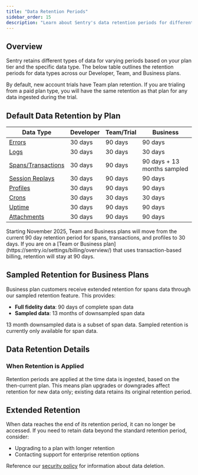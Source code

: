 ```yaml
---
title: "Data Retention Periods"
sidebar_order: 15
description: "Learn about Sentry's data retention periods for different data types and plan tiers."
---
```


## Overview

Sentry retains different types of data for varying periods based on your plan tier and the specific data type. The below table outlines the retention periods for data types across our Developer, Team, and Business plans.

By default, new account trials have Team plan retention. If you are trialing from a paid plan type, you will have the same retention as that plan for any data ingested during the trial.  

## Default Data Retention by Plan

| Data Type | Developer | Team/Trial | Business |
|-----------|-----------|------|----------|
| [Errors](/concepts/key-terms/enrich-data/) | 30 days | 90 days | 90 days |
| [Logs](/product/explore/logs/) | 30 days | 30 days | 30 days |
| [Spans/Transactions](/concepts/key-terms/tracing/distributed-tracing/) | 30 days | 90 days | 90 days + 13 months sampled |
| [Session Replays](/product/explore/session-replay/web/) | 30 days | 90 days | 90 days |
| [Profiles](/product/explore/profiling/) | 30 days | 90 days | 90 days |
| [Crons](/product/crons/) | 30 days | 30 days | 30 days |
| [Uptime](/product/monitoring/) | 30 days | 90 days | 90 days |
| [Attachments](/product/issues/issue-details/attachments/) | 30 days | 90 days | 90 days |

<Alert>
Starting November 2025, Team and Business plans will move from the current 90 day retention period for spans, transactions, and profiles to 30 days. If you are on a [Team or Business plan](https://sentry.io/settings/billing/overview/) that uses transaction-based billing, retention will stay at 90 days.
</Alert>

## Sampled Retention for Business Plans

Business plan customers receive extended retention for spans data through our sampled retention feature. This provides:

- **Full fidelity data**: 90 days of complete span data
- **Sampled data**: 13 months of downsampled span data 

13 month downsampled data is a subset of span data. Sampled retention is currently only available for span data.

## Data Retention Details

### When Retention is Applied

Retention periods are applied at the time data is ingested, based on the then-current plan. This means plan upgrades or downgrades affect retention for new data only; existing data retains its original retention period.

## Extended Retention

When data reaches the end of its retention period, it can no longer be accessed. If you need to retain data beyond the standard retention period, consider:

- Upgrading to a plan with longer retention
- Contacting support for enterprise retention options

Reference our [security policy](https://sentry.io/security/) for information about data deletion. 